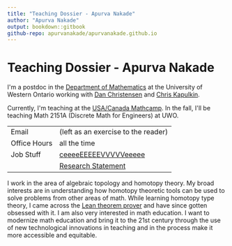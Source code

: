 ```yaml
--- 
title: "Teaching Dossier - Apurva Nakade"
author: "Apurva Nakade"
output: bookdown::gitbook
github-repo: apurvanakade/apurvanakade.github.io
---
```

# Teaching Dossier - Apurva Nakade


I\'m a postdoc in the [Department of Mathematics] at the University of
Western Ontario working with [Dan Christensen] and [Chris Kapulkin].

Currently, I\'m teaching at the [USA/Canada Mathcamp]. In the fall,
I\'ll be teaching Math 2151A (Discrete Math for Engineers) at UWO.

  -------------- ----------------------------------------------------------------------------------------------------------------------------------------------------------
  Email          [(left as an exercise to the reader)]{onmouseover="this.innerHTML='alastname@uwo.ca'" onmouseout="this.innerHTML='(left as an exercise to the reader)'"}
  Office Hours   all the time
  Job Stuff      [ceeeeEEEEEVVVVVeeeee]
                 [Research Statement]
  -------------- ----------------------------------------------------------------------------------------------------------------------------------------------------------

I work in the area of algebraic topology and homotopy theory. My broad
interests are in understanding how homotopy theoretic tools can be used
to solve problems from other areas of math. While learning homotopy type
theory, I came across the [Lean theorem prover] and have since gotten
obsessed with it. I am also very interested in math education. I want to
modernize math education and bring it to the 21st century through the
use of new technological innovations in teaching and in the process make
it more accessible and equitable.

  [Department of Mathematics]: http://www.math.uwo.ca/ {.external-link}
  [Dan Christensen]: https://jdc.math.uwo.ca/ {.external-link}
  [Chris Kapulkin]: http://www.math.uwo.ca/faculty/kapulkin/
  [ceeeeEEEEEVVVVVeeeee]: docs/CV.pdf
  [Research Statement]: docs/ResearchStatement.pdf
  [USA/Canada Mathcamp]: https://www.mathcamp.org/current_program/
  [Lean theorem prover]: https://leanprover-community.github.io/
